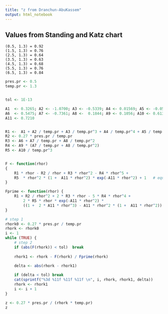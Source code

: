 ```yaml
---
title: "z from Dranchun-AbuKassem"
output: html_notebook
---
```




## Values from Standing and Katz chart


    (0.5, 1.3) = 0.92
    (1.5, 1.3) = 0.76
    (2.5, 1.3) = 0.64
    (3.5, 1.3) = 0.63
    (4.5, 1.3) = 0.68
    (5.5, 1.3) = 0.76
    (6.5, 1.3) = 0.84

```r
pres.pr <- 0.5
temp.pr <- 1.3


tol <- 1E-13

A1  <- 0.3265; A2 <- -1.0700; A3 <- -0.5339; A4 <- 0.01569; A5 <- -0.05165
A6  <- 0.5475; A7 <- -0.7361; A8 <-  0.1844; A9 <- 0.1056; A10 <- 0.6134; 
A11 <- 0.7210


R1 <-  A1 + A2 / temp.pr + A3 / temp.pr^3 + A4 / temp.pr^4 + A5 / temp.pr^5
R2 <- 0.27 * pres.pr / temp.pr
R3 <- A6 + A7 / temp.pr + A8 / temp.pr^2
R4 <- A9 * (A7 / temp.pr + A8 / temp.pr^2)
R5 <- A10 / temp.pr^3


F <- function(rhor) 
{
    R1 * rhor - R2 / rhor + R3 * rhor^2 - R4 * rhor^5 + 
    R5  * rhor^2 * (1 +  A11 * rhor^2) * exp(-A11 * rhor^2) + 1   # equation 3-41
}

Fprime <- function(rhor) {
    R1 + R2 / rhor^2 + 2 * R3 * rhor - 5 * R4 * rhor^4 + 
        2 * R5 * rhor * exp(-A11 * rhor^2) * 
        ((1 +  2 * A11 * rhor^3) - A11 * rhor^2 * (1 +  A11 * rhor^2))
}

# step 1
rhork0 <- 0.27 * pres.pr / temp.pr
rhork <- rhork0
i <- 1
while (TRUE) {
    # step 2
    if (abs(F(rhork)) < tol)  break
    
    rhork1 <- rhork - F(rhork) / Fprime(rhork)
    
    delta <- abs(rhork - rhork1)

    if (delta < tol) break
    cat(sprintf("%3d %11f %11f %11f \n", i, rhork, rhork1, delta))
    rhork <- rhork1
    i <- i + 1
}

z <- 0.27 * pres.pr / (rhork * temp.pr)
z
```

